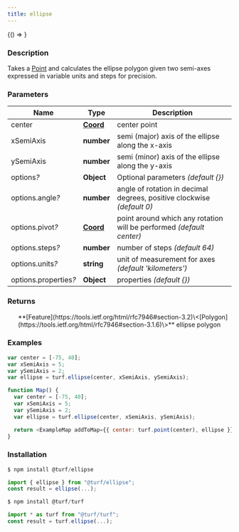 ```yaml
---
title: ellipse
---
```



<!-- Expose turf as global var for experimenting in the browser console -->

<BrowserOnly>{() => <WindowTurfGlobal turf={turf} />}</BrowserOnly>

### Description

Takes a [Point](https://tools.ietf.org/html/rfc7946#section-3.1.2) and calculates the ellipse polygon given two semi-axes expressed in variable units and steps for precision.

### Parameters

| Name                       | Type                                                           | Description                                                            |
| -------------------------- | -------------------------------------------------------------- | ---------------------------------------------------------------------- |
| center                     | **[Coord](https://tools.ietf.org/html/rfc7946#section-3.1.1)** | center point                                                           |
| xSemiAxis                  | **number**                                                     | semi (major) axis of the ellipse along the x-axis                      |
| ySemiAxis                  | **number**                                                     | semi (minor) axis of the ellipse along the y-axis                      |
| options<i>?</i>            | **Object**                                                     | Optional parameters _(default \{\})_                                   |
| options.angle<i>?</i>      | **number**                                                     | angle of rotation in decimal degrees, positive clockwise _(default 0)_ |
| options.pivot<i>?</i>      | **[Coord](https://tools.ietf.org/html/rfc7946#section-3.1.1)** | point around which any rotation will be performed _(default center)_   |
| options.steps<i>?</i>      | **number**                                                     | number of steps _(default 64)_                                         |
| options.units<i>?</i>      | **string**                                                     | unit of measurement for axes _(default 'kilometers')_                  |
| options.properties<i>?</i> | **Object**                                                     | properties _(default \{\})_                                            |

### Returns

<ul>
  **[Feature](https://tools.ietf.org/html/rfc7946#section-3.2)\<[Polygon](https://tools.ietf.org/html/rfc7946#section-3.1.6)\>** ellipse polygon

</ul>

### Examples

```javascript
var center = [-75, 40];
var xSemiAxis = 5;
var ySemiAxis = 2;
var ellipse = turf.ellipse(center, xSemiAxis, ySemiAxis);
```

```javascript live
function Map() {
  var center = [-75, 40];
  var xSemiAxis = 5;
  var ySemiAxis = 2;
  var ellipse = turf.ellipse(center, xSemiAxis, ySemiAxis);

  return <ExampleMap addToMap={{ center: turf.point(center), ellipse }} />;
}
```

### Installation

```javascript
$ npm install @turf/ellipse

import { ellipse } from "@turf/ellipse";
const result = ellipse(...);
```

```javascript
$ npm install @turf/turf

import * as turf from "@turf/turf";
const result = turf.ellipse(...);
```
